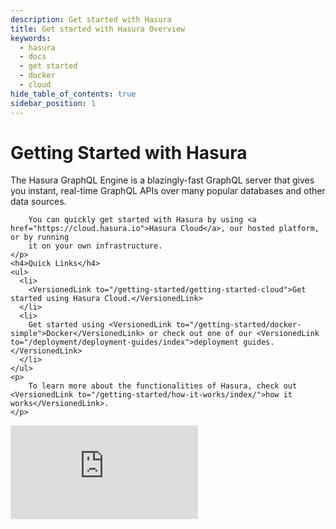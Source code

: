 ```yaml
---
description: Get started with Hasura
title: Get started with Hasura Overview
keywords:
  - hasura
  - docs
  - get started
  - docker
  - cloud
hide_table_of_contents: true
sidebar_position: 1
---
```



# <Basics /> Getting Started with Hasura

<div className="overview-header">
  <div className="overview-text">
    <p>
        The Hasura GraphQL Engine is a blazingly-fast GraphQL server that gives you instant, real-time GraphQL APIs over many popular databases and other data sources.
        
        
        You can quickly get started with Hasura by using <a href="https://cloud.hasura.io">Hasura Cloud</a>, our hosted platform, or by running 
        it on your own infrastructure.
    </p>
    <h4>Quick Links</h4>
    <ul>
      <li>
        <VersionedLink to="/getting-started/getting-started-cloud">Get started using Hasura Cloud.</VersionedLink>
      </li>
      <li>
        Get started using <VersionedLink to="/getting-started/docker-simple">Docker</VersionedLink> or check out one of our <VersionedLink to="/deployment/deployment-guides/index">deployment guides.</VersionedLink>
      </li>
    </ul>
    <p>
        To learn more about the functionalities of Hasura, check out <VersionedLink to="/getting-started/how-it-works/index/">how it works</VersionedLink>.
    </p>

  </div>
 <iframe
        src="https://www.youtube.com/embed/XDGw-uQKTOc"
        frameborder="0"
        allow="accelerometer; autoplay; encrypted-media; gyroscope; picture-in-picture"
        allowFullScreen
      />
</div>
